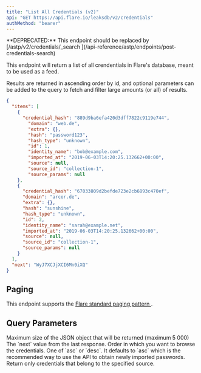 ```yaml
---
title: "List All Credentials (v2)"
api: "GET https://api.flare.io/leaksdb/v2/credentials"
authMethod: "bearer"
---
```


<Warning>
**DEPRECATED:** This endpoint should be replaced by
[/astp/v2/credentials/_search <Icon icon="code" size={16} />](/api-reference/astp/endpoints/post-credentials-search)
</Warning>

This endpoint will return a list of all crendentials in Flare's database, meant to be used as a feed.

Results are returned in ascending order by id, and optional parameters can be added to the query to fetch and filter large amounts (or all) of results.

<ResponseExample>

```json Response Example
{
  "items": [
    {
      "credential_hash": "889d9ba6efa420d3dff7822c9119e744",
        "domain": "web.de",
        "extra": {},
        "hash": "password123",
        "hash_type": "unknown",
        "id": 1,
        "identity_name": "bob@example.com",
        "imported_at": "2019-06-03T14:20:25.132662+00:00",
        "source": null,
        "source_id": "collection-1",
        "source_params": null
    },
    {
      "credential_hash": "67033809d2befde723e2cb6893c470ef",
      "domain": "arcor.de",
      "extra": {},
      "hash": "sunshine",
      "hash_type": "unknown",
      "id": 2,
      "identity_name": "sarah@example.net",
      "imported_at": "2019-06-03T14:20:25.132662+00:00",
      "source": null,
      "source_id": "collection-1",
      "source_params": null
    }
  ],
  "next": "WyJ7XCJjXCI6Mn0iXQ"
}
```

</ResponseExample>

## Paging

This endpoint supports the 
[Flare standard paging pattern <Icon icon="book" size={16} />](/concepts/paging).

## Query Parameters

<ParamField query="size" type="number">
  Maximum size of the JSON object that will be returned (maximum 5 000) 
</ParamField>

<ParamField query="from" type="number">
  The `next` value from the last response.
</ParamField>

<ParamField query="order" type="string">
  Order in which you want to browse the credentials. One of `asc` or `desc`.
  It defaults to `asc` which is the recommended way to use the API to obtain newly imported passwords.
</ParamField>

<ParamField query="source_id" type="string">
    Return only credentials that belong to the specified source.
</ParamField>
